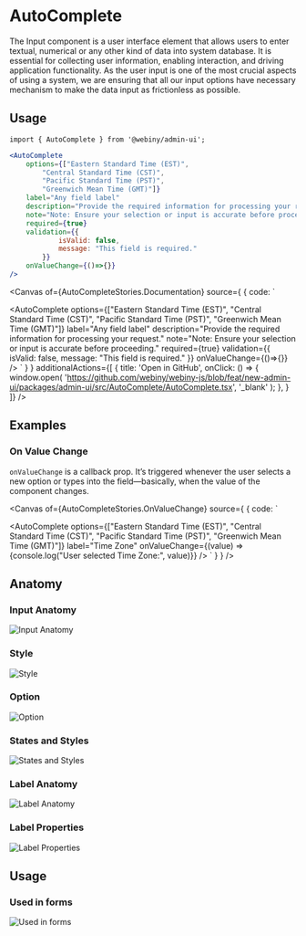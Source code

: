 

<Meta of={AutoCompleteStories} />

# AutoComplete

The Input component is a user interface element that allows users to enter textual, numerical or any other kind of data into system database. It is essential for collecting user information, enabling interaction, and driving application functionality. As the user input is one of the most crucial aspects of using a system, we are ensuring that all our input options have necessary mechanism to make the data input as frictionless as possible.

## Usage

```
import { AutoComplete } from '@webiny/admin-ui';
```

```jsx
<AutoComplete
    options={["Eastern Standard Time (EST)",
        "Central Standard Time (CST)",
        "Pacific Standard Time (PST)",
        "Greenwich Mean Time (GMT)"]}
    label="Any field label"
    description="Provide the required information for processing your request."
    note="Note: Ensure your selection or input is accurate before proceeding."
    required={true}
    validation={{
            isValid: false,
            message: "This field is required."
        }}
    onValueChange={()=>{}}
/>
```

<Canvas of={AutoCompleteStories.Documentation} source={ { code:
`

<AutoComplete
    options={["Eastern Standard Time (EST)",
        "Central Standard Time (CST)",
        "Pacific Standard Time (PST)",
        "Greenwich Mean Time (GMT)"]}
    label="Any field label"
    description="Provide the required information for processing your request."
    note="Note: Ensure your selection or input is accurate before proceeding."
    required={true}
    validation={{
            isValid: false,
            message: "This field is required."
        }}
    onValueChange={()=>{}}
/>
` } }
        additionalActions={[
            {
                title: 'Open in GitHub',
                onClick: () => {
                    window.open(
                        'https://github.com/webiny/webiny-js/blob/feat/new-admin-ui/packages/admin-ui/src/AutoComplete/AutoComplete.tsx',
                        '_blank'
                    );
                },
            }
        ]}
/>

<Controls of={AutoCompleteStories.Documentation}/>

## Examples

### On Value Change
`onValueChange` is a callback prop. It’s triggered whenever the user selects a new option or types into the field—basically, when the value of the component changes.

<Canvas of={AutoCompleteStories.OnValueChange} source={ { code:
        `

<AutoComplete
    options={["Eastern Standard Time (EST)",
        "Central Standard Time (CST)",
        "Pacific Standard Time (PST)",
        "Greenwich Mean Time (GMT)"]}
    label="Time Zone"
    onValueChange={(value) => {console.log("User selected Time Zone:", value)}}
/>
` } }
/>

## Anatomy

### Input Anatomy
<img src="/images/storybook/autocomplete/input-anatomy.png" alt="Input Anatomy"/>

### Style
<img src="/images/storybook/autocomplete/style.png" alt="Style"/>

### Option
<img src="/images/storybook/autocomplete/option.png" alt="Option"/>

### States and Styles
<img src="/images/storybook/autocomplete/states-and-styles.png" alt="States and Styles"/>

### Label Anatomy
<img src="/images/storybook/autocomplete/label-anatomy.png" alt="Label Anatomy"/>

### Label Properties
<img src="/images/storybook/autocomplete/label-properties.png" alt="Label Properties"/>

## Usage

### Used in forms
<img src="/images/storybook/autocomplete/used-in-forms.png" alt="Used in forms"/>